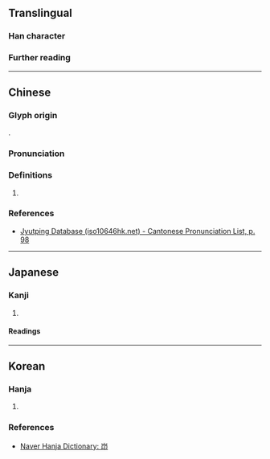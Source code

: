 {{character info}}
==Translingual==

===Han character===
{{Han char|rn=46|rad=山|as=04|sn=7|four=22727|canj=UHVL|ids=⿱山卬}}

===Further reading===
{{Han ref|kx=0308.100|dkj=07920|dj=0607.290|hdz=10764.170|uh=5C87}}

----

==Chinese==
{{zh-forms}}

===Glyph origin===
{{Han compound|山|卬|c1=s|c2=p|t1=mountain|ls=psc}}.

===Pronunciation===
{{zh-pron
|m=áng
|c=ong4
|mc=y
|oc=y
|cat=n
}}

===Definitions===
{{head|zh|Han character}}

# {{zh-only used in|岇𡾻}}

===References===
* [http://www.iso10646hk.net/jp/document/download.jsp Jyutping Database (iso10646hk.net) - Cantonese Pronunciation List, p. 98]

----

==Japanese==

===Kanji===
{{ja-kanji|grade=|rs=山04}}

# {{rfdef|ja|sort=山04}}

====Readings====
{{ja-readings
|on=ごう
|kun=やまのたかい-
}}

----

==Korean==

===Hanja===
{{ko-hanja|[[산]] [[높다|높은]] [[모양]]|앙}}

# {{rfdef|ko|sort=山04}}

===References===
* [https://hanja.dict.naver.com/#/entry/ccko/982f12942f904dba869f349c413c395f Naver Hanja Dictionary: 岇]